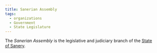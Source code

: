 ```yaml
---
title: Sanerian Assembly
tags:
  - organizations
  - Government
  - State Legislature
---
```


<Stub />

The *Sanerian Assembly* is the legislative and judiciary branch of the
[State of Sanery](../locations/sanery.mdx).
